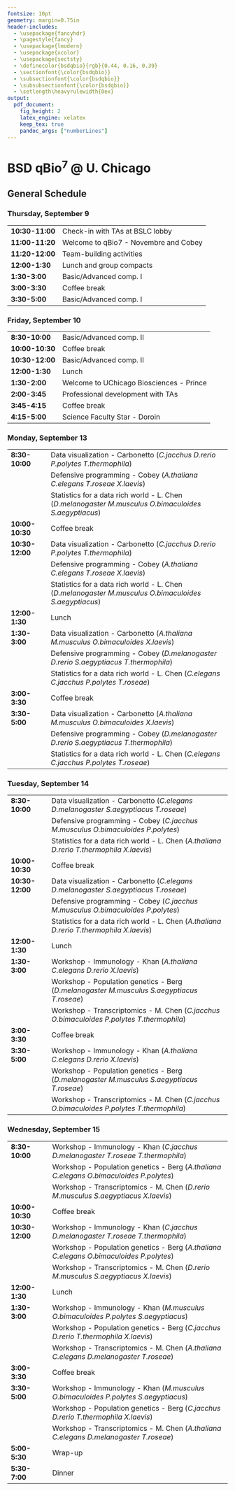```yaml
---
fontsize: 10pt
geometry: margin=0.75in
header-includes:
  - \usepackage{fancyhdr}
  - \pagestyle{fancy}
  - \usepackage{lmodern}
  - \usepackage{xcolor}
  - \usepackage{sectsty}
  - \definecolor{bsdqbio}{rgb}{0.44, 0.16, 0.39}
  - \sectionfont{\color{bsdqbio}}
  - \subsectionfont{\color{bsdqbio}}
  - \subsubsectionfont{\color{bsdqbio}}
  - \setlength\heavyrulewidth{0ex}
output:
  pdf_document:
    fig_height: 2
    latex_engine: xelatex
    keep_tex: true
    pandoc_args: ["numberLines"]
---
```

# BSD qBio$^7$ @ U. Chicago

## General Schedule
### Thursday, September 9 

------------------    --------------------------------------------
**10:30-11:00**       Check-in with TAs at BSLC lobby             
**11:00-11:20**       Welcome to qBio7 - Novembre and Cobey       
**11:20-12:00**       Team-building activities                    
**12:00-1:30**        Lunch and group compacts                    
**1:30-3:00**         Basic/Advanced comp. I                      
**3:00-3:30**         Coffee break                                
**3:30-5:00**         Basic/Advanced comp. I                      
------------------    --------------------------------------------

### Friday, September 10 

------------------    --------------------------------------------
**8:30-10:00**        Basic/Advanced comp. II                     
**10:00-10:30**       Coffee break                                
**10:30-12:00**       Basic/Advanced comp. II                     
**12:00-1:30**        Lunch                                       
**1:30-2:00**         Welcome to UChicago Biosciences - Prince    
**2:00-3:45**         Professional development with TAs           
**3:45-4:15**         Coffee break                                
**4:15-5:00**         Science Faculty Star - Doroin               
------------------    --------------------------------------------

### Monday, September 13 

------------------    --------------------------------------------
**8:30-10:00**        Data visualization - Carbonetto              (*C.jacchus D.rerio P.polytes T.thermophila*)
                      Defensive programming - Cobey                (*A.thaliana C.elegans T.roseae X.laevis*)
                      Statistics for a data rich world - L. Chen   (*D.melanogaster M.musculus O.bimaculoides S.aegyptiacus*)
**10:00-10:30**       Coffee break                                
**10:30-12:00**       Data visualization - Carbonetto              (*C.jacchus D.rerio P.polytes T.thermophila*)
                      Defensive programming - Cobey                (*A.thaliana C.elegans T.roseae X.laevis*)
                      Statistics for a data rich world - L. Chen   (*D.melanogaster M.musculus O.bimaculoides S.aegyptiacus*)
**12:00-1:30**        Lunch                                       
**1:30-3:00**         Data visualization - Carbonetto              (*A.thaliana M.musculus O.bimaculoides X.laevis*)
                      Defensive programming - Cobey                (*D.melanogaster D.rerio S.aegyptiacus T.thermophila*)
                      Statistics for a data rich world - L. Chen   (*C.elegans C.jacchus P.polytes T.roseae*)
**3:00-3:30**         Coffee break                                
**3:30-5:00**         Data visualization - Carbonetto              (*A.thaliana M.musculus O.bimaculoides X.laevis*)
                      Defensive programming - Cobey                (*D.melanogaster D.rerio S.aegyptiacus T.thermophila*)
                      Statistics for a data rich world - L. Chen   (*C.elegans C.jacchus P.polytes T.roseae*)
------------------    --------------------------------------------

### Tuesday, September 14 

------------------    --------------------------------------------
**8:30-10:00**        Data visualization - Carbonetto              (*C.elegans D.melanogaster S.aegyptiacus T.roseae*)
                      Defensive programming - Cobey                (*C.jacchus M.musculus O.bimaculoides P.polytes*)
                      Statistics for a data rich world - L. Chen   (*A.thaliana D.rerio T.thermophila X.laevis*)
**10:00-10:30**       Coffee break                                
**10:30-12:00**       Data visualization - Carbonetto              (*C.elegans D.melanogaster S.aegyptiacus T.roseae*)
                      Defensive programming - Cobey                (*C.jacchus M.musculus O.bimaculoides P.polytes*)
                      Statistics for a data rich world - L. Chen   (*A.thaliana D.rerio T.thermophila X.laevis*)
**12:00-1:30**        Lunch                                       
**1:30-3:00**         Workshop - Immunology - Khan                 (*A.thaliana C.elegans D.rerio X.laevis*)
                      Workshop - Population genetics - Berg        (*D.melanogaster M.musculus S.aegyptiacus T.roseae*)
                      Workshop - Transcriptomics - M. Chen         (*C.jacchus O.bimaculoides P.polytes T.thermophila*)
**3:00-3:30**         Coffee break                                
**3:30-5:00**         Workshop - Immunology - Khan                 (*A.thaliana C.elegans D.rerio X.laevis*)
                      Workshop - Population genetics - Berg        (*D.melanogaster M.musculus S.aegyptiacus T.roseae*)
                      Workshop - Transcriptomics - M. Chen         (*C.jacchus O.bimaculoides P.polytes T.thermophila*)
------------------    --------------------------------------------

### Wednesday, September 15 

------------------    --------------------------------------------
**8:30-10:00**        Workshop - Immunology - Khan                 (*C.jacchus D.melanogaster T.roseae T.thermophila*)
                      Workshop - Population genetics - Berg        (*A.thaliana C.elegans O.bimaculoides P.polytes*)
                      Workshop - Transcriptomics - M. Chen         (*D.rerio M.musculus S.aegyptiacus X.laevis*)
**10:00-10:30**       Coffee break                                
**10:30-12:00**       Workshop - Immunology - Khan                 (*C.jacchus D.melanogaster T.roseae T.thermophila*)
                      Workshop - Population genetics - Berg        (*A.thaliana C.elegans O.bimaculoides P.polytes*)
                      Workshop - Transcriptomics - M. Chen         (*D.rerio M.musculus S.aegyptiacus X.laevis*)
**12:00-1:30**        Lunch                                       
**1:30-3:00**         Workshop - Immunology - Khan                 (*M.musculus O.bimaculoides P.polytes S.aegyptiacus*)
                      Workshop - Population genetics - Berg        (*C.jacchus D.rerio T.thermophila X.laevis*)
                      Workshop - Transcriptomics - M. Chen         (*A.thaliana C.elegans D.melanogaster T.roseae*)
**3:00-3:30**         Coffee break                                
**3:30-5:00**         Workshop - Immunology - Khan                 (*M.musculus O.bimaculoides P.polytes S.aegyptiacus*)
                      Workshop - Population genetics - Berg        (*C.jacchus D.rerio T.thermophila X.laevis*)
                      Workshop - Transcriptomics - M. Chen         (*A.thaliana C.elegans D.melanogaster T.roseae*)
**5:00-5:30**         Wrap-up                                     
**5:30-7:00**         Dinner                                      
------------------    --------------------------------------------

